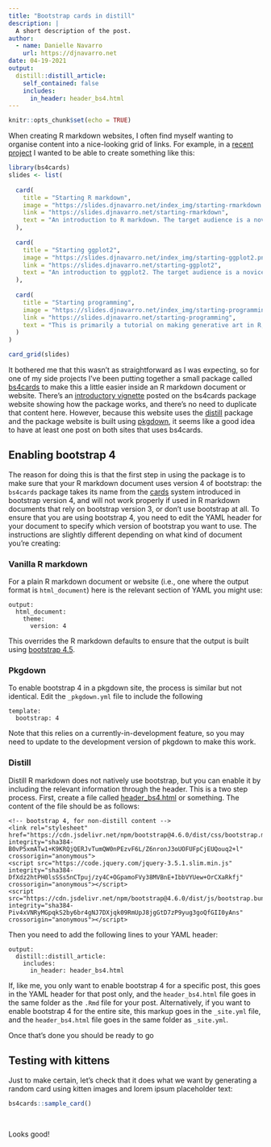 ```yaml
---
title: "Bootstrap cards in distill"
description: |
  A short description of the post.
author:
  - name: Danielle Navarro
    url: https://djnavarro.net
date: 04-19-2021
output:
  distill::distill_article:
    self_contained: false
    includes:
      in_header: header_bs4.html
---
```



```r
knitr::opts_chunk$set(echo = TRUE)
```



When creating R markdown websites, I often find myself wanting to organise content into a nice-looking grid of links. For example, in a [recent project](https://slides.djnavarro.net/) I wanted to be able to create something like this:

```r
library(bs4cards)
slides <- list(
  
  card(
    title = "Starting R markdown",
    image = "https://slides.djnavarro.net/index_img/starting-rmarkdown.png",
    link = "https://slides.djnavarro.net/starting-rmarkdown",
    text = "An introduction to R markdown. The target audience is a novice R user with no previous experience with markdown."
  ),
  
  card(
    title = "Starting ggplot2",
    image = "https://slides.djnavarro.net/index_img/starting-ggplot2.png",
    link = "https://slides.djnavarro.net/starting-ggplot2",
    text = "An introduction to ggplot2. The target audience is a novice user with no previous experience with R or ggplot2."
  ),
  
  card(
    title = "Starting programming",
    image = "https://slides.djnavarro.net/index_img/starting-programming.png",
    link = "https://slides.djnavarro.net/starting-programming",
    text = "This is primarily a tutorial on making generative art in R, but in doing so introduces core programming constructs and data structures."
  )
)

card_grid(slides)
```

It bothered me that this wasn't as straightforward as I was expecting, so for one of my side projects I've been putting together a small package called [bs4cards](https://bs4cards.djnavarro.net) to make this a little easier inside an R markdown document or website. There's an [introductory vignette](https://bs4cards.djnavarro.net/articles/introduction.html) posted on the bs4cards package website showing how the package works, and there's no need to duplicate that content here. However, because this website uses the [distill](https://rstudio.github.io/distill/) package and the package website is built using [pkgdown](https://pkgdown.r-lib.org/), it seems like a good idea to have at least one post on both sites that uses bs4cards. 


## Enabling bootstrap 4

The reason for doing this is that the first step in using the package is to make sure that your R markdown document uses version 4 of bootstrap: the `bs4cards` package takes its name from the [cards](https://getbootstrap.com/docs/4.5/components/card/) system introduced in bootstrap version 4, and will not work properly if used in R markdown documents that rely on bootstrap version 3, or don't use bootstrap at all. To ensure that you are using bootstrap 4, you need to edit the YAML header for your document to specify which version of bootstrap you want to use. The instructions are slightly different depending on what kind of document you're creating:

### Vanilla R markdown

For a plain R markdown document or website (i.e., one where the output format is `html_document`) here is the relevant section of YAML you might use:

```
output:
  html_document:
    theme:
      version: 4
```

This overrides the R markdown defaults to ensure that the output is built using [bootstrap 4.5](https://getbootstrap.com/docs/4.5/getting-started/introduction/). 

### Pkgdown

To enable bootstrap 4 in a pkgdown site, the process is similar but not identical. Edit the `_pkgdown.yml` file to include the following

```
template:
  bootstrap: 4
```

Note that this relies on a currently-in-development feature, so you may need to update to the development version of pkgdown to make this work.


### Distill

Distill R markdown does not natively use bootstrap, but you can enable it by including the relevant information through the header. This is a two step process. First, create a file called [header_bs4.html](https://blog.djnavarro.net/posts/bs4cards-in-distill/header_bs4.html) or something. The content of the file should be as follows:

```
<!-- bootstrap 4, for non-distill content -->
<link rel="stylesheet" href="https://cdn.jsdelivr.net/npm/bootstrap@4.6.0/dist/css/bootstrap.min.css" integrity="sha384-B0vP5xmATw1+K9KRQjQERJvTumQW0nPEzvF6L/Z6nronJ3oUOFUFpCjEUQouq2+l" crossorigin="anonymous">
<script src="https://code.jquery.com/jquery-3.5.1.slim.min.js" integrity="sha384-DfXdz2htPH0lsSSs5nCTpuj/zy4C+OGpamoFVy38MVBnE+IbbVYUew+OrCXaRkfj" crossorigin="anonymous"></script>
<script src="https://cdn.jsdelivr.net/npm/bootstrap@4.6.0/dist/js/bootstrap.bundle.min.js" integrity="sha384-Piv4xVNRyMGpqkS2by6br4gNJ7DXjqk09RmUpJ8jgGtD7zP9yug3goQfGII0yAns" crossorigin="anonymous"></script>
```


Then you need to add the following lines to your YAML header:

```
output:
  distill::distill_article:
    includes:
      in_header: header_bs4.html
```

If, like me, you only want to enable bootstrap 4 for a specific post, this goes in the YAML header for that post only, and the `header_bs4.html` file goes in the same folder as the `.Rmd` file for your post. Alternatively, if you want to enable bootstrap 4 for the entire site, this markup goes in the `_site.yml` file, and the `header_bs4.html` file goes in the same folder as `_site.yml`. 

Once that's done you should be ready to go

## Testing with kittens

Just to make certain, let's check that it does what we want by generating a random card using kitten images and lorem ipsum placeholder text:

```r
bs4cards::sample_card()
```

<br>

Looks good!

